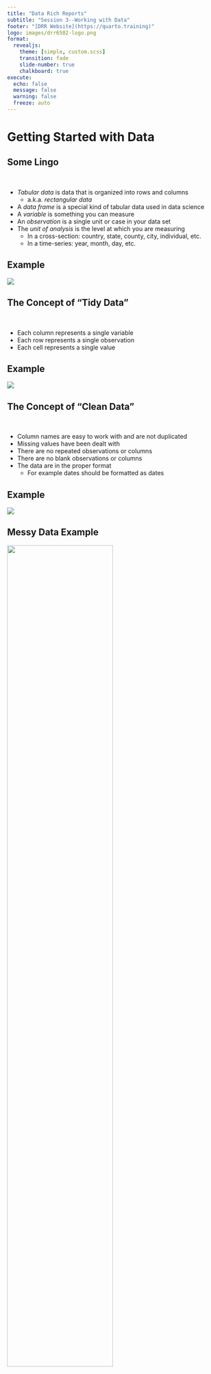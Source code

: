 ```yaml
---
title: "Data Rich Reports"
subtitle: "Session 3--Working with Data"
footer: "[DRR Website](https://quarto.training)"
logo: images/drr6502-logo.png
format:
  revealjs:
    theme: [simple, custom.scss]
    transition: fade
    slide-number: true
    chalkboard: true
execute:
  echo: false
  message: false
  warning: false
  freeze: auto
---
```


# Getting Started with Data

## Some Lingo {.smaller}

<br>

::: {.incremental}
- *Tabular data* is data that is organized into rows and columns
  - a.k.a. *rectangular data*
- A *data frame* is a special kind of tabular data used in data science
- A *variable* is something you can measure 
- An *observation* is a single unit or case in your data set
- The *unit of analysis* is the level at which you are measuring
  - In a cross-section: country, state, county, city, individual, etc.
  - In a time-series: year, month, day, etc.
:::

## Example

![](images/tidy_data.jpg){fig-align="center"}

## The Concept of "Tidy Data"

<br>

::: incremental
- Each column represents a single variable
- Each row represents a single observation
- Each cell represents a single value
:::

## Example

![](images/tidy_data.jpg){fig-align="center"}

## The Concept of "Clean Data"

<br>

::: incremental
- Column names are easy to work with and are not duplicated
- Missing values have been dealt with
- There are no repeated observations or columns
- There are no blank observations or columns
- The data are in the proper format
  - For example dates should be formatted as dates
:::

## Example

![](images/tidy_data.jpg){fig-align="center"}

## Messy Data Example

![](images/messy_wb_data.jpg){fig-align="center" width=70%}

## What Are Ways We Might Encounter Data? {.smaller}

<br> 

::: incremental
- Your boss or a client sends you a file
- Survey data collected by you or someone else 
- You can download it from a website 
- You can scrape it from a website
- A package (e.g. `gapminder`)
- You can access it through an API
- Which of these would be tidy/clean?
:::

## How Do We Get Tidy/Clean Data? 

<br>

::: incremental
- Wrangle it ourselves
- Download via an API 
- Use a package
:::

## Some Basic R Code (Review) {.smaller}

<br>

::: {.incremental}
- `<-` is the assignment operator
  - Use it to assign values to objects
- `#` is the comment operator
  - Use it to comment out code or add comments
  - Different function than in markdown text
- To call a library, use `library()` and name of library
  - name of library does not have to be in quotes, e.g. `library(readr)`
  - only when you install it, e.g. `install.packages("readr")`
:::

## Read Data into R

<br>

```r
#| label: read_data1
#| echo: true
#| eval: false
#| code-line-numbers: "|1|2-3|5"

# load libraries
library(readr)
library(dplyr)

dem_summary <- read_csv("dem_summary.csv")

glimpse(dem_summary)
```

## Viewing the Data in R

<br>

Use `glimpse()` to see the columns and data types:

```r
#| label: read_data2
#| echo: true
#| code-line-numbers: "7"

# load libraries
library(readr)
library(dplyr)

dem_summary <- read_csv("dem_summary.csv")

glimpse(dem_summary)
```

# 

Or use `View()` or click on the name of the object in your Environment tab to see the data in a spreadsheet:

![](images/view_df.gif){fig-align="center"}

## Try It Yourself!

- Open the CSV file to see what it looks like
- Then use this code to read it into R and view it

```r
#| label: read_data3
#| echo: true
#| eval: false

# load libraries
library(readr)
library(dplyr)

dem_summary <- read_csv("data/dem_summary.csv")

glimpse(dem_summary)
```

```r
#| label: timer1
library(countdown)
countdown(minutes = 5, 
          id = "timer1", 
          bottom = "10%", 
          right = "10%",
          color_border = "#fff",
          color_text = "#fff",
          color_running_background = "#42affa",
          color_running_text = "black",
          color_finished_background = "#E5D19D",
          color_finished_text = "#00264A")
```

## APIs

<br>

- API stands for "Application Programming Interface"
- Way for two computers to talk to each other

```mermaid
%%| fig-align: center
%%| fig-width: 7
%% Note: fig-width option not working as of Quarto 1.4, try again in 1.5 

flowchart LR
    Client-->|Request|id1[(API)]
    id1[(API)]-->|Response|Client
    id1[(API)]-->Server
    Server-->id1[(API)]
```

## APIs in R {.smaller}

<br>

::: {.incremental}
- APIs are accessed through packages in R
- Sometimes there can be more than one package for an API
- Much easier than reading in data from messy flat file!
- We will use just one API in this class:
  - Varieties of Democracy (V-Dem) through `vdemdata`
- But there are many APIs out there (please explore!)
:::

## The `vdemdata` Package

- Run this code and see what happens. 
- What is `vdem` and what does it do? 

```r
#| label: vdemdata1
#| echo: true

# Load packages
library(vdemdata) # to download V-Dem data
library(dplyr)

# Download the data
democracy <- vdem 

# View the data
glimpse(democracy)
```

```r
#| label: timer2

library(countdown)
countdown(minutes = 5, 
          id = "timer2", 
          top = "0%",
          right = "5%")
```


## The `vdemddata` Package

<br>

- The `vdemdata` package is a package that allows you to download data from the Varieties of Democracy (V-Dem) API
- It just has one function, `vdem`, which downloads the data
- From there you have to use different `dplyr` functions to manipulate the data

## The `gapminder` Package

<br>

- The `gapminder` package is a package that contains the `gapminder` dataset
- Contains information about countries and regions from 1952 to 2007

## 

Install the gapminder dataset and view the data with the `glimpse()` function. 

```r
#| label: gapminder1
#| echo: true

# install.packages("gapminder")
library(gapminder)

glimpse(gapminder)
```

```r
#| label: timer3

countdown(minutes = 5, 
          id = "timer3", 
          bottom = "0%",
          right = "5%")
```

# Transforming Data

## `filter()`, `select()`, `mutate()`

<br>

- `filter()` is used to select observations based on their values
- `select()` is used to select variables
- `mutate()` is used to create new variables or modifying existing ones

## `filter()`

- Run this code. What do you see?
- Try changing the year 
- For one year, use `==` instead of `>=`
- Or try `<=` and see what happens 

```r
#| label: vdemdata2
#| echo: true

democracy <- vdem |> # download the V-Dem dataset
  filter(year >= 1990) # filter out years less than 1990
  
glimpse(democracy)  
```

```r
#| label: timer4

library(countdown)
countdown(minutes = 5, 
          id = "timer4", 
          top = "0%",
          right = "5%")
```

## `=` versus `==`

<br>

- `=` is used to assign values to variables, just like `<-`
- `==` is used to test if two values are equal to each other
- So `filter(year == 1990)` will give you just the observations for 1990

## `>=` and `<=`

- `>=` is used to test if a value is greater than or equal to another value
- `<=` is used to test if a value is less than or equal to another value
- So `filter(year >= 1990)` will give you the observations for 1990 and later
- And `filter(year <= 1990)` will give you the observations for 1990 and earlier

## `select()`

- Run this code. What do you see?
- Now try `v2x_libdem` instead of `v2x_polyarchy`
- Choose more from the [codebook](https://v-dem.net/documents/24/codebook_v13.pdf) 

```r
#| label: vdemdata3
#| echo: true

democracy <- vdem |> # download the V-Dem dataset
  select(                  # select (and rename) these variables
    country = country_name,     # before the = sign is new name  
    vdem_ctry_id = country_id,  # after the = sign is the old name
    year, 
    polyarchy = v2x_polyarchy
  )
  
glimpse(democracy)  
```

```r
#| label: timer5
countdown(minutes = 5, 
          id = "timer5",
          top = "0%",
          right = "5%")
```

## `mutate()`

- Modify the code to create new variable that is three times the value of `polyarchy` 
- How about `polyarchy` squared? 

```r
#| label: vdemdata4
#| echo: true

democracy <- vdem |> # download the V-Dem dataset
  filter(year == 2015) |> # keep only observations from 2015
  select(                  # select (and rename) these variables
    country = country_name,     # name before the = sign is new name  
    vdem_ctry_id = country_id,  # name after the = sign is old name
    year, 
    polyarchy = v2x_polyarchy 
    ) |>
  mutate(
    polyarchy_dbl = polyarchy * 2 # create variable 2X polyarchy
  )
  
glimpse(democracy)  
```

```r
#| label: timer6
countdown(minutes = 5, 
          id = "timer6",
          top = "0%",
          right = "5%")
```

## Exercise

- Use the `gapminder` dataset
- Filter the data to keep only observations from 2007
- Select the `country`, `continent`, `year`, `lifeExp`, and `gdpPercap` variables
- Create a new variable called `gdpPercap_mil` that is `gdpPercap` divided by 1,000,000
- Use the `glimpse()` function to view the data

